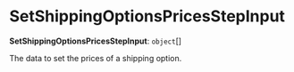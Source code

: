 
# SetShippingOptionsPricesStepInput

 **SetShippingOptionsPricesStepInput**: `object`[]

The data to set the prices of a shipping option.
